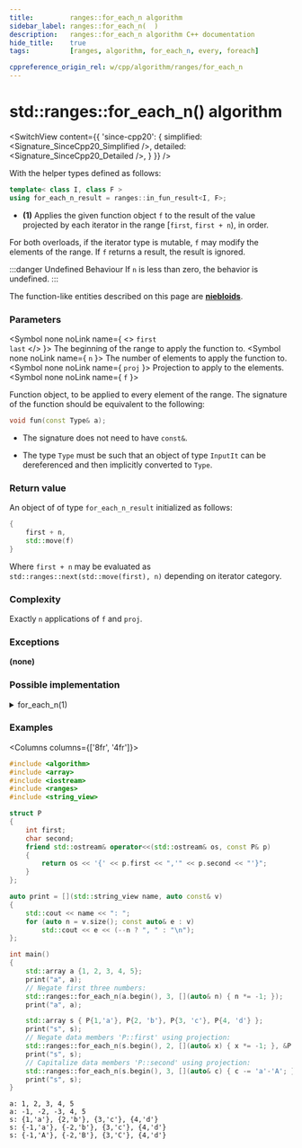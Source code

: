 ```yaml
---
title:         ranges::for_each_n algorithm
sidebar_label: ranges::for_each_n(  )
description:   ranges::for_each_n algorithm C++ documentation
hide_title:    true
tags:          [ranges, algorithm, for_each_n, every, foreach]

cppreference_origin_rel: w/cpp/algorithm/ranges/for_each_n
---
```



<!-- Terms -->


<!----------------- Codes ---------------------->


# std::ranges::for_each_n() algorithm

<SwitchView content={{
	'since-cpp20': {
		simplified:	<Signature_SinceCpp20_Simplified />,
		detailed:	<Signature_SinceCpp20_Detailed />,
	}
}} />

With the helper types defined as follows:
```cpp
template< class I, class F >
using for_each_n_result = ranges::in_fun_result<I, F>;
```

- **(1)** Applies the given function object `f` to the result of the value projected by each iterator in the range [`first`, `first + n`), in order.

For both overloads, if the iterator type is mutable, `f` may modify the elements of the range.
If `f` returns a result, the result is ignored.

:::danger Undefined Behaviour
If `n` is less than zero, the <Tooltip title={Term_UndefinedBehaviour}>behavior is undefined</Tooltip>.
:::

The function-like entities described on this page are [**niebloids**](/docs/std/algo/niebloids).

### Parameters

<SymbolTable>

  <Symbol none noLink name={ <> <code>first</code> <br/> <code>last</code> </> }>
    The beginning of the range to apply the function to.
  </Symbol>
  <Symbol none noLink name={ <code>n</code> }>
    The number of elements to apply the function to.
  </Symbol>
  <Symbol none noLink name={ <code>proj</code> }>
    Projection to apply to the elements.
  </Symbol>
  <Symbol none noLink name={ <code>f</code> }>

Function object, to be applied to every element of the range.
The signature of the function should be equivalent to the following:
```cpp
void fun(const Type& a);
```
- The signature does not need to have `const&`.
- The type `Type` must be such that an object of type `InputIt` can be dereferenced and then implicitly converted to `Type`.


  </Symbol>

</SymbolTable>

### Return value

An object of of type `for_each_n_result` initialized as follows:
```cpp
{
	first + n,
	std::move(f)
}
```
Where `first + n` may be evaluated as `std::ranges::next(std::move(first), n)` depending on iterator category.

### Complexity

Exactly `n` applications of `f` and `proj`.

### Exceptions

**(none)**

### Possible implementation

<details>
<summary>for_each_n(1)</summary>

```cpp
struct for_each_n_fn
{
    template<std::input_iterator I, class Proj = std::identity,
             std::indirectly_unary_invocable<std::projected<I, Proj>> Fun>
    constexpr for_each_n_result<I, Fun>
        operator()(I first, std::iter_difference_t<I> n, Fun fun, Proj proj = Proj{}) const
    {
        for (; n-- > 0; ++first)
            std::invoke(fun, std::invoke(proj, *first));
        return {std::move(first), std::move(fun)};
    }
};

inline constexpr for_each_n_fn for_each_n {};
```

</details>

### Examples

<Columns columns={['8fr', '4fr']}>
<div>

```cpp title='Main.cpp' showLineNumbers
#include <algorithm>
#include <array>
#include <iostream>
#include <ranges>
#include <string_view>

struct P
{
    int first;
    char second;
    friend std::ostream& operator<<(std::ostream& os, const P& p)
    {
        return os << '{' << p.first << ",'" << p.second << "'}";
    }
};

auto print = [](std::string_view name, auto const& v)
{
    std::cout << name << ": ";
    for (auto n = v.size(); const auto& e : v)
        std::cout << e << (--n ? ", " : "\n");
};

int main()
{
    std::array a {1, 2, 3, 4, 5};
    print("a", a);
    // Negate first three numbers:
    std::ranges::for_each_n(a.begin(), 3, [](auto& n) { n *= -1; });
    print("a", a);

    std::array s { P{1,'a'}, P{2, 'b'}, P{3, 'c'}, P{4, 'd'} };
    print("s", s);
    // Negate data members 'P::first' using projection:
    std::ranges::for_each_n(s.begin(), 2, [](auto& x) { x *= -1; }, &P::first);
    print("s", s);
    // Capitalize data members 'P::second' using projection:
    std::ranges::for_each_n(s.begin(), 3, [](auto& c) { c -= 'a'-'A'; }, &P::second);
    print("s", s);
}
```

</div>
<div>

```plaintext title="Output"
a: 1, 2, 3, 4, 5
a: -1, -2, -3, 4, 5
s: {1,'a'}, {2,'b'}, {3,'c'}, {4,'d'}
s: {-1,'a'}, {-2,'b'}, {3,'c'}, {4,'d'}
s: {-1,'A'}, {-2,'B'}, {3,'C'}, {4,'d'}
```

</div>
</Columns>
